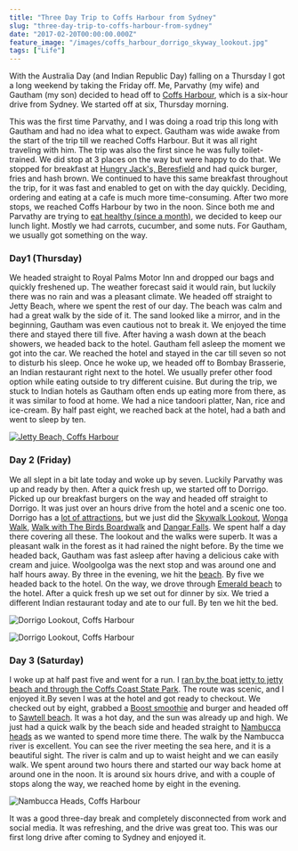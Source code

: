 ```yaml
---
title: "Three Day Trip to Coffs Harbour from Sydney"
slug: "three-day-trip-to-coffs-harbour-from-sydney"
date: "2017-02-20T00:00:00.000Z"
feature_image: "/images/coffs_harbour_dorrigo_skyway_lookout.jpg"
tags: ["Life"]
---
```


With the Australia Day (and Indian Republic Day) falling on a Thursday I got a long weekend by taking the Friday off. Me, Parvathy (my wife) and Gautham (my son) decided to head off to [Coffs Harbour](https://goo.gl/maps/Tb4awz6cx6H2), which is a six-hour drive from Sydney. We started off at six, Thursday morning.

This was the first time Parvathy, and I was doing a road trip this long with Gautham and had no idea what to expect. Gautham was wide awake from the start of the trip till we reached Coffs Harbour. But it was all right traveling with him. The trip was also the first since he was fully toilet-trained. We did stop at 3 places on the way but were happy to do that. We stopped for breakfast at [Hungry Jack's, Beresfield](https://goo.gl/maps/H72Loz9zofk) and had quick burger, fries and hash brown. We continued to have this same breakfast throughout the trip, for it was fast and enabled to get on with the day quickly. Deciding, ordering and eating at a cafe is much more time-consuming. After two more stops, we reached Coffs Harbour by two in the noon. Since both me and Parvathy are trying to [eat healthy (since a month)](/posts/how-i-lost-13-kilos-in-one-and-half-months/), we decided to keep our lunch light. Mostly we had carrots, cucumber, and some nuts. For Gautham, we usually got something on the way.

### Day1 (Thursday)

We headed straight to Royal Palms Motor Inn and dropped our bags and quickly freshened up. The weather forecast said it would rain, but luckily there was no rain and was a pleasant climate. We headed off straight to Jetty Beach, where we spent the rest of our day. The beach was calm and had a great walk by the side of it. The sand looked like a mirror, and in the beginning, Gautham was even cautious not to break it. We enjoyed the time there and stayed there till five. After having a wash down at the beach showers, we headed back to the hotel. Gautham fell asleep the moment we got into the car. We reached the hotel and stayed in the car till seven so not to disturb his sleep. Once he woke up, we headed off to Bombay Brasserie, an Indian restaurant right next to the hotel. We usually prefer other food option while eating outside to try different cuisine. But during the trip, we stuck to Indian hotels as Gautham often ends up eating more from there, as it was similar to food at home. We had a nice tandoori platter, Nan, rice and ice-cream. By half past eight, we reached back at the hotel, had a bath and went to sleep by ten.

[![Jetty Beach, Coffs Harbour](/images/coffs_harbour_jetty_beach_toys.jpg)](https://500px.com/photo/197577329/jetty-beach-by-rahul-nath)

### Day 2 (Friday)

We all slept in a bit late today and woke up by seven. Luckily Parvathy was up and ready by then. After a quick fresh up, we started off to Dorrigo. Picked up our breakfast burgers on the way and headed off straight to Dorrigo. It was just over an hours drive from the hotel and a scenic one too. Dorrigo has a [lot of attractions](http://www.visitnsw.com/destinations/north-coast/coffs-harbour-area/dorrigo/attractions?&), but we just did the [Skywalk Lookout](http://www.visitnsw.com/destinations/north-coast/coffs-harbour-area/dorrigo/attractions/skywalk-lookout), [Wonga Walk](http://www.visitnsw.com/destinations/north-coast/coffs-harbour-area/dorrigo/attractions/wonga-walk), [Walk with The Birds Boardwalk](http://www.visitnsw.com/destinations/north-coast/coffs-harbour-area/dorrigo/attractions/walk-the-birds-boardwalk) and [Dangar Falls](http://www.visitnsw.com/destinations/north-coast/coffs-harbour-area/dorrigo/attractions/dangar-falls). We spent half a day there covering all these. The lookout and the walks were superb. It was a pleasant walk in the forest as it had rained the night before. By the time we headed back, Gautham was fast asleep after having a delicious cake with cream and juice. Woolgoolga was the next stop and was around one and half hours away. By three in the evening, we hit the [beach](https://goo.gl/maps/1fBYqWHDnyC2). By five we headed back to the hotel. On the way, we drove through [Emerald beach](https://goo.gl/maps/Pm7jh9nJRCM2) to the hotel. After a quick fresh up we set out for dinner by six. We tried a different Indian restaurant today and ate to our full. By ten we hit the bed.

![Dorrigo Lookout, Coffs Harbour](/images/coffs_harbour_dorrigo_skyway_lookout.jpg)

![Dorrigo Lookout, Coffs Harbour](/images/coffs_harbout_dorrigo_lookout.jpg)

### Day 3 (Saturday)

I woke up at half past five and went for a run. I [ran by the boat jetty to jetty beach and through the Coffs Coast State Park](https://www.runtastic.com/en/users/4b76cfab-734e-1658-b5e4-600759a3b066/sport-sessions/588ba8d079a46318f38e5d10). The route was scenic, and I enjoyed it.By seven I was at the hotel and got ready to checkout. We checked out by eight, grabbed a [Boost smoothie](http://www.boostjuice.com.au/products) and burger and headed off to [Sawtell beach](https://goo.gl/maps/P9e9sx5eib62). It was a hot day, and the sun was already up and high. We just had a quick walk by the beach side and headed straight to [Nambucca heads](http://www.visitnsw.com/destinations/north-coast/coffs-harbour-area/nambucca-heads) as we wanted to spend more time there. The walk by the Nambucca river is excellent. You can see the river meeting the sea here, and it is a beautiful sight. The river is calm and up to waist height and we can easily walk. We spent around two hours there and started our way back home at around one in the noon. It is around six hours drive, and with a couple of stops along the way, we reached home by eight in the evening.

![Nambucca Heads, Coffs Harbour](/images/coffs_harbour_nambucca_heads.jpg)

It was a good three-day break and completely disconnected from work and social media. It was refreshing, and the drive was great too. This was our first long drive after coming to Sydney and enjoyed it.